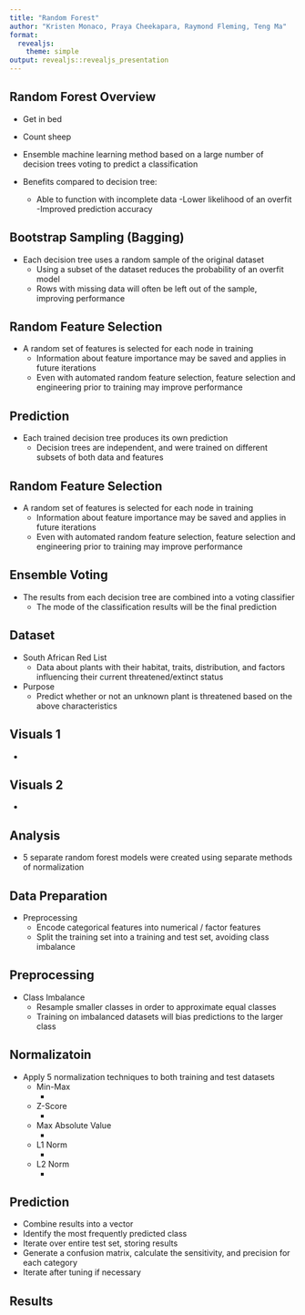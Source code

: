 ```yaml
---
title: "Random Forest"
author: "Kristen Monaco, Praya Cheekapara, Raymond Fleming, Teng Ma"
format: 
  revealjs: 
    theme: simple
output: revealjs::revealjs_presentation
---
```


## Random Forest Overview {.smaller}

- Get in bed
- Count sheep


- Ensemble machine learning method based on a large number of decision trees voting to predict a classification
- Benefits compared to decision tree:
    - Able to function with incomplete data
    -Lower likelihood of an overfit
    -Improved prediction accuracy


## Bootstrap Sampling (Bagging) {.smaller}

- Each decision tree uses a random sample of the original dataset
    - Using a subset of the dataset reduces the probability of an overfit model
    - Rows with missing data will often be left out of the sample, improving performance


## Random Feature Selection {.smaller}

- A random set of features is selected for each node in training
    - Information about feature importance may be saved and applies in future iterations
    - Even with automated random feature selection, feature selection and engineering prior to training may improve performance 


## Prediction {.smaller}

- Each trained decision tree produces its own prediction
    - Decision trees are independent, and were trained on different subsets of both data and features
     
     
## Random Feature Selection {.smaller}

- A random set of features is selected for each node in training
    - Information about feature importance may be saved and applies in future iterations
    - Even with automated random feature selection, feature selection and engineering prior to training may improve performance 
     
## Ensemble Voting {.smaller}

- The results from each decision tree are combined into a voting classifier
    - The mode of the classification results will be the final prediction
     
## Dataset {.smaller}

- South African Red List
    - Data about plants with their habitat, traits, distribution, and factors influencing their current threatened/extinct status
- Purpose
    - Predict whether or not an unknown plant is threatened based on the above characteristics

## Visuals 1 {.smaller}

 - 
 
## Visuals 2 {.smaller}

 - 
 
## Analysis {.smaller}

 - 5 separate random forest models were created using separate methods of normalization
 
## Data Preparation {.smaller}

- Preprocessing
    - Encode categorical features into numerical / factor features
    - Split the training set into a training and test set, avoiding class imbalance
     
## Preprocessing {.smaller}
 
- Class Imbalance
    - Resample smaller classes in order to approximate equal classes
    - Training on imbalanced datasets will bias predictions to the larger class

## Normalizatoin {.smaller}

- Apply 5 normalization techniques to both training and test datasets
    - Min-Max
        -
    - Z-Score
        -
    - Max Absolute Value
        -
    - L1 Norm
        -
    - L2 Norm
        -

## Prediction {.smaller}

- Combine results into a vector
- Identify the most frequently predicted class
- Iterate over entire test set, storing results
- Generate a confusion matrix, calculate the sensitivity, and precision for each category
- Iterate after tuning if necessary


## Results {.smaller}